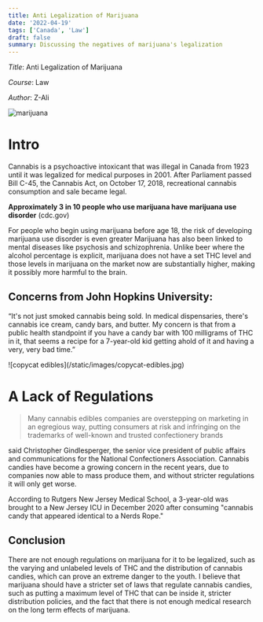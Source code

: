 ```yaml
---
title: Anti Legalization of Marijuana
date: '2022-04-19'
tags: ['Canada', 'Law']
draft: false
summary: Discussing the negatives of marijuana's legalization
---
```


_Title_: Anti Legalization of Marijuana

_Course_: Law

_Author_: Z-Ali

![marijuana](/static/images/marijuana.webp)


# Intro

Cannabis is a psychoactive intoxicant that was illegal in Canada from 1923 until it was legalized for medical purposes in 2001. 
After Parliament passed Bill C-45, the Cannabis Act, on October 17, 2018, recreational cannabis consumption and sale became legal.

**Approximately 3 in 10 people who use marijuana have marijuana use disorder** (cdc.gov) 

For people who begin using marijuana before age 18, the risk of developing marijuana use disorder is even greater Marijuana has also been linked to mental diseases like psychosis and schizophrenia.
Unlike beer where the alcohol percentage is explicit, marijuana does not have a set THC level and those levels in marijuana on the market now are substantially higher, making it possibly more harmful to the brain.

## Concerns from John Hopkins University:
“It's not just smoked cannabis being sold. In medical dispensaries, there's cannabis ice cream, candy bars, and butter. My concern is that from a public health standpoint if you have a candy bar with 100 milligrams of THC in it, that seems a recipe for a 7-year-old kid getting ahold of it and having a very, very bad time.”

<div className="flex flex-wrap -mx-2 overflow-hidden xl:-mx-2">
  <div className="my-1 px-2 w-full overflow-hidden xl:my-1 xl:px-2 xl:w-1/2 cursor-pointer transition duration-200 ease-in transform sm:hover:scale-125">
    ![copycat edibles](/static/images/copycat-edibles.jpg)
  </div>
</div>

# A Lack of Regulations

> Many cannabis edibles companies are overstepping on marketing in an egregious way, putting consumers at risk and infringing on the trademarks of well-known and trusted confectionery brands

said Christopher Gindlesperger, the senior vice president of public affairs and communications for the National Confectioners Association.
Cannabis candies have become a growing concern in the recent years, due to companies now able to mass produce them, and without stricter regulations it will only get worse. 

According to Rutgers New Jersey Medical School, a 3-year-old was brought to a New Jersey ICU in December 2020 after consuming "cannabis candy that appeared identical to a Nerds Rope."

## Conclusion

There are not enough regulations on marijuana for it to be legalized, such as the varying and unlabeled levels of THC and the distribution of cannabis candies, which can prove an extreme danger to the youth. I believe that marijuana should have a stricter set of laws that regulate cannabis candies, such as putting a maximum level of THC that can be inside it, stricter distribution policies, and the fact that there is not enough medical research on the long term effects of marijuana.
